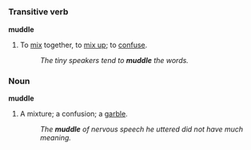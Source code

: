 =={{en}}==
===Transitive verb===
'''muddle'''
# To [[mix]] together, to [[mix up]]; to [[confuse]].
#:''The tiny speakers tend to '''muddle''' the words.''

===Noun===
'''muddle'''
#A mixture; a confusion; a [[garble]].
#:''The '''muddle''' of nervous speech he uttered did not have much meaning.''